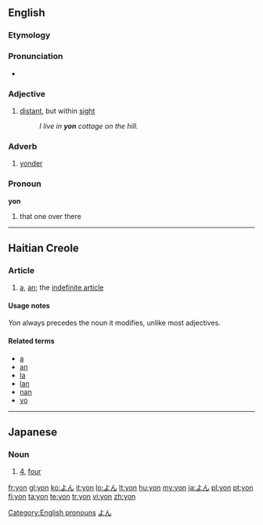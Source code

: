 {{also|yön}}
==English==

===Etymology===
{{etyl|ang}} {{term|geon|ġeon|lang=ang|sc=Latinx}}

===Pronunciation===
* {{rhymes|ɒn}}

===Adjective===
{{en-adj|-}}

# [[distant]], but within [[sight]]
#: ''I live in '''yon''' cottage on the hill.''

===Adverb===
{{en-adv|-}}

# [[yonder]]

===Pronoun===
'''yon'''

# that one over there

[[Category:English pronouns]]

----

==Haitian Creole==

===Article===
{{infl|ht|article}}

# [[a]], [[an]]; the [[indefinite article]]

====Usage notes====
''Yon'' always precedes the noun it modifies, unlike most adjectives.

====Related terms====
* [[a]]
* [[an]]
* [[la]]
* [[lan]]
* [[nan]]
* [[yo]]

----

==Japanese==
===Noun===
{{ja-noun|r|hira=よん}}

# {{ja-def|四}} [[4]], [[four]]
[[Category:Japanese numbers|よん]]

[[fr:yon]]
[[gl:yon]]
[[ko:よん]]
[[it:yon]]
[[lo:よん]]
[[lt:yon]]
[[hu:yon]]
[[my:yon]]
[[ja:よん]]
[[pl:yon]]
[[pt:yon]]
[[fi:yon]]
[[ta:yon]]
[[te:yon]]
[[tr:yon]]
[[vi:yon]]
[[zh:yon]]